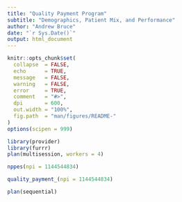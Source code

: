 ```yaml
---
title: "Quality Payment Program"
subtitle: "Demographics, Patient Mix, and Performance"
author: "Andrew Bruce"
date: "`r Sys.Date()`"
output: html_document
---
```


```r
knitr::opts_chunk$set(
  collapse  = FALSE,
  echo      = TRUE, 
  message   = FALSE, 
  warning   = FALSE,
  error     = TRUE,
  comment   = "#>",
  dpi       = 600, 
  out.width = "100%",
  fig.path  = "man/figures/README-"
)
options(scipen = 999)
```

```r
library(provider)
library(furrr)
plan(multisession, workers = 4)
```

```r
nppes(npi = 1144544834)
```


```r
quality_payment_(npi = 1144544834)
```

```r
plan(sequential)
```

